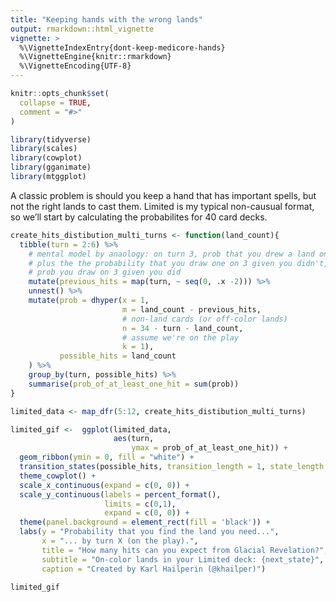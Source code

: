 ```yaml
---
title: "Keeping hands with the wrong lands"
output: rmarkdown::html_vignette
vignette: >
  %\VignetteIndexEntry{dont-keep-medicore-hands}
  %\VignetteEngine{knitr::rmarkdown}
  %\VignetteEncoding{UTF-8}
---
```


```r
knitr::opts_chunk$set(
  collapse = TRUE,
  comment = "#>"
)
```

```r
library(tidyverse)
library(scales)
library(cowplot)
library(gganimate)
library(mtggplot)
```

A classic problem is should you keep a hand that has important spells, but not
the right lands to cast them. Limited is my typical non-causual format, so 
we'll start by calculating the probabilites for 40 card decks.

```r
create_hits_distibution_multi_turns <- function(land_count){
  tibble(turn = 2:6) %>% 
    # mental model by anaology: on turn 3, prob that you drew a land on turn 2, 
    # plus the the probability that you draw one on 3 given you didn't, plus
    # prob you draw on 3 given you did
    mutate(previous_hits = map(turn, ~ seq(0, .x -2))) %>%
    unnest() %>%
    mutate(prob = dhyper(x = 1,
                         m = land_count - previous_hits,
                         # non-land cards (or off-color lands)
                         n = 34 - turn - land_count,
                         # assume we're on the play
                         k = 1),
           possible_hits = land_count
    ) %>%
    group_by(turn, possible_hits) %>%
    summarise(prob_of_at_least_one_hit = sum(prob))
}

```

```r
limited_data <- map_dfr(5:12, create_hits_distibution_multi_turns)
```

```r
limited_gif <-  ggplot(limited_data, 
                       aes(turn,  
                           ymax = prob_of_at_least_one_hit)) + 
  geom_ribbon(ymin = 0, fill = "white") +
  transition_states(possible_hits, transition_length = 1, state_length = 2) +
  theme_cowplot() +
  scale_x_continuous(expand = c(0, 0)) +
  scale_y_continuous(labels = percent_format(), 
                     limits = c(0,1), 
                     expand = c(0, 0)) + 
  theme(panel.background = element_rect(fill = 'black')) +
  labs(y = "Probability that you find the land you need...", 
       x = "... by turn X (on the play).",
       title = "How many hits can you expect from Glacial Revelation?",
       subtitle = "On-color lands in your Limited deck: {next_state}",
       caption = "Created by Karl Hailperin (@khailper)")

limited_gif
```

